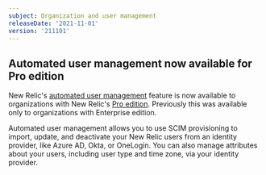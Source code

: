 ```yaml
---
subject: Organization and user management
releaseDate: '2021-11-01'
version: '211101'
---
```


## Automated user management now available for Pro edition

New Relic's [automated user management](/docs/accounts/accounts/automated-user-management/automated-user-provisioning-single-sign) feature is now available to organizations with New Relic's [Pro edition](https://newrelic.com/pricing). Previously this was available only to organizations with Enterprise edition.

Automated user management allows you to use SCIM provisioning to import, update, and deactivate your New Relic users from an identity provider, like Azure AD, Okta, or OneLogin. You can also manage attributes about your users, including user type and time zone, via your identity provider.

